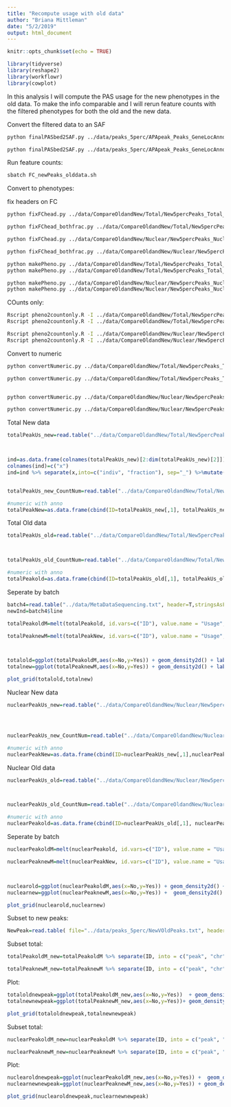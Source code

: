 ```yaml
---
title: "Recompute usage with old data"
author: "Briana Mittleman"
date: "5/2/2019"
output: html_document
---
```


```r
knitr::opts_chunk$set(echo = TRUE)
```


```r
library(tidyverse)
library(reshape2)
library(workflowr)
library(cowplot)
```

In this analysis I will compute the PAS usage for the new phenotypes in the old data. To make the info comparable and I will rerun feature counts with the filtered phenotypes for both the old and the new data.  

Convert the filtered data to an SAF  

```bash
python finalPASbed2SAF.py ../data/peaks_5perc/APApeak_Peaks_GeneLocAnno.Nuclear.5perc.fc ../data/CompareOldandNew/APApeak_5perc_Nuclear.SAF

python finalPASbed2SAF.py ../data/peaks_5perc/APApeak_Peaks_GeneLocAnno.Total.5perc.fc ../data/CompareOldandNew/APApeak_5perc_Total.SAF
```

Run feature counts:  


```bash
sbatch FC_newPeaks_olddata.sh 

```


Convert to phenotypes: 

fix headers on FC 
```bash
python fixFChead.py ../data/CompareOldandNew/Total/New5percPeaks_Total_olddata.fc ../data/CompareOldandNew/Total/New5percPeaks_Total_olddata.fixed.fc 

python fixFChead_bothfrac.py ../data/CompareOldandNew/Total/New5percPeaks_Total_newdata.fc ../data/CompareOldandNew/Total/New5percPeaks_Total_newdata.fixed.fc

python fixFChead.py ../data/CompareOldandNew/Nuclear/New5percPeaks_Nuclear_olddata.fc ../data/CompareOldandNew/Nuclear/New5percPeaks_Nuclear_olddata.fixed.fc 

python fixFChead_bothfrac.py ../data/CompareOldandNew/Nuclear/New5percPeaks_Nuclear_newdata.fc ../data/CompareOldandNew/Nuclear/New5percPeaks_Nuclear_newdata.fixed.fc

```


```bash
python makePheno.py ../data/CompareOldandNew/Total/New5percPeaks_Total_olddata.fixed.fc ../data/peakCoverage/file_id_mapping_Total_Transcript.txt ../data/CompareOldandNew/Total/New5percPeaks_Total_olddata.fixed.pheno.fc
python makePheno.py ../data/CompareOldandNew/Total/New5percPeaks_Total_newdata.fixed.fc ../data/peakCoverage/file_id_mapping_Total_Transcript.txt ../data/CompareOldandNew/Total/New5percPeaks_Total_newdata.fixed.pheno.fc

python makePheno.py ../data/CompareOldandNew/Nuclear/New5percPeaks_Nuclear_olddata.fixed.fc  ../data/peakCoverage/file_id_mapping_Nuclear_Transcript.txt ../data/CompareOldandNew/Nuclear/New5percPeaks_Nuclear_olddata.fixed.pheno.fc 
python makePheno.py ../data/CompareOldandNew/Nuclear/New5percPeaks_Nuclear_newdata.fixed.fc ../data/peakCoverage/file_id_mapping_Nuclear_Transcript.txt ../data/CompareOldandNew/Nuclear/New5percPeaks_Nuclear_newdata.fixed.pheno.fc

```

COunts only: 

```bash
Rscript pheno2countonly.R -I ../data/CompareOldandNew/Total/New5percPeaks_Total_olddata.fixed.pheno.fc -O ../data/CompareOldandNew/Total/New5percPeaks_Total_olddata.fixed.pheno.CountsOnly
Rscript pheno2countonly.R -I ../data/CompareOldandNew/Total/New5percPeaks_Total_newdata.fixed.pheno.fc -O ../data/CompareOldandNew/Total/New5percPeaks_Total_newdata.fixed.pheno.CountsOnly

Rscript pheno2countonly.R -I ../data/CompareOldandNew/Nuclear/New5percPeaks_Nuclear_olddata.fixed.pheno.fc -O ../data/CompareOldandNew/Nuclear/New5percPeaks_Nuclear_olddata.fixed.pheno.CountsOnly
Rscript pheno2countonly.R -I ../data/CompareOldandNew/Nuclear/New5percPeaks_Nuclear_newdata.fixed.pheno.fc -O ../data/CompareOldandNew/Nuclear/New5percPeaks_Nuclear_newdata.fixed.pheno.CountsOnly


```



Convert to numeric 

```bash
python convertNumeric.py ../data/CompareOldandNew/Total/New5percPeaks_Total_olddata.fixed.pheno.CountsOnly ../data/CompareOldandNew/Total/New5percPeaks_Total_olddata.fixed.pheno.CountsOnlyNumeric

python convertNumeric.py ../data/CompareOldandNew/Total/New5percPeaks_Total_newdata.fixed.pheno.CountsOnly ../data/CompareOldandNew/Total/New5percPeaks_Total_newdata.fixed.pheno.CountsOnlyNumeric


python convertNumeric.py ../data/CompareOldandNew/Nuclear/New5percPeaks_Nuclear_olddata.fixed.pheno.CountsOnly ../data/CompareOldandNew/Nuclear/New5percPeaks_Nuclear_olddata.fixed.pheno.CountsOnlyNumeric

python convertNumeric.py ../data/CompareOldandNew/Nuclear/New5percPeaks_Nuclear_newdata.fixed.pheno.CountsOnly ../data/CompareOldandNew/Nuclear/New5percPeaks_Nuclear_newdata.fixed.pheno.CountsOnlyNumeric
```


Total New data 
```r

totalPeakUs_new=read.table("../data/CompareOldandNew/Total/New5percPeaks_Total_newdata.fixed.fc", header = T, stringsAsFactors = F) %>% select(-Chr,-Start,-End,-Strand,-Length)



ind=as.data.frame(colnames(totalPeakUs_new)[2:dim(totalPeakUs_new)[2]])
colnames(ind)=c("x")
ind=ind %>% separate(x,into=c("indiv", "fraction"), sep="_") %>%mutate(Individual=paste("NA",substring(indiv,2, 6), sep=""))


totalPeakUs_new_CountNum=read.table("../data/CompareOldandNew/Total/New5percPeaks_Total_newdata.fixed.pheno.CountsOnlyNumeric", col.names = ind$Individual)

#numeric with anno
totalPeakNew=as.data.frame(cbind(ID=totalPeakUs_new[,1], totalPeakUs_new_CountNum))
```


Total Old data 

```r

totalPeakUs_old=read.table("../data/CompareOldandNew/Total/New5percPeaks_Total_olddata.fixed.fc", header = T, stringsAsFactors = F) %>% select(-Chr,-Start,-End,-Strand,-Length)



totalPeakUs_old_CountNum=read.table("../data/CompareOldandNew/Total/New5percPeaks_Total_olddata.fixed.pheno.CountsOnlyNumeric", col.names = ind$Individual)

#numeric with anno
totalPeakold=as.data.frame(cbind(ID=totalPeakUs_old[,1], totalPeakUs_old_CountNum))
```
Seperate by batch 

```r
batch4=read.table("../data/MetaDataSequencing.txt", header=T,stringsAsFactors = F)%>% filter(fraction=="total") %>%  select(line, batch) %>% filter(batch == 4)
newInd=batch4$line
```

```r
totalPeakoldM=melt(totalPeakold, id.vars=c("ID"), value.name = "Usage", variable.name = "Individual") %>% mutate(New15=ifelse(Individual %in%newInd, "Yes", "No")) %>%  group_by(New15,ID) %>% summarise(meanUsageOld=mean(Usage)) %>% spread(New15,meanUsageOld)

totalPeaknewM=melt(totalPeakNew, id.vars=c("ID"), value.name = "Usage", variable.name = "Individual") %>% mutate(New15=ifelse(Individual %in%newInd, "Yes", "No")) %>%  group_by(New15,ID) %>% summarise(meanUsageNew=mean(Usage)) %>% spread(New15,meanUsageNew)




```

```r
totalold=ggplot(totalPeakoldM,aes(x=No,y=Yes)) + geom_density2d() + labs(x="39 ind", y="15 ind", title="Total Usage Old data")
totalnew=ggplot(totalPeaknewM,aes(x=No,y=Yes)) + geom_density2d() + labs(x="39 ind", y="15 ind", title="Total Usage New data")
```

```r
plot_grid(totalold,totalnew)
```


Nuclear New data 
```r

nuclearPeakUs_new=read.table("../data/CompareOldandNew/Nuclear/New5percPeaks_Nuclear_newdata.fixed.fc", header = T, stringsAsFactors = F) %>% select(-Chr,-Start,-End,-Strand,-Length)




nuclearPeakUs_new_CountNum=read.table("../data/CompareOldandNew/Nuclear/New5percPeaks_Nuclear_newdata.fixed.pheno.CountsOnlyNumeric", col.names = ind$Individual)

#numeric with anno
nuclearPeakNew=as.data.frame(cbind(ID=nuclearPeakUs_new[,1],nuclearPeakUs_new_CountNum))
```


Nuclear Old data 

```r

nuclearPeakUs_old=read.table("../data/CompareOldandNew/Nuclear/New5percPeaks_Nuclear_olddata.fixed.fc", header = T, stringsAsFactors = F) %>% select(-Chr,-Start,-End,-Strand,-Length)



nuclearPeakUs_old_CountNum=read.table("../data/CompareOldandNew/Nuclear/New5percPeaks_Nuclear_olddata.fixed.pheno.CountsOnlyNumeric", col.names = ind$Individual)

#numeric with anno
nuclearPeakold=as.data.frame(cbind(ID=nuclearPeakUs_old[,1], nuclearPeakUs_old_CountNum))
```
Seperate by batch 


```r
nuclearPeakoldM=melt(nuclearPeakold, id.vars=c("ID"), value.name = "Usage", variable.name = "Individual") %>% mutate(New15=ifelse(Individual %in%newInd, "Yes", "No")) %>%  group_by(New15,ID) %>% summarise(meanUsageOld=mean(Usage)) %>% spread(New15,meanUsageOld)

nuclearPeaknewM=melt(nuclearPeakNew, id.vars=c("ID"), value.name = "Usage", variable.name = "Individual") %>% mutate(New15=ifelse(Individual %in%newInd, "Yes", "No")) %>%  group_by(New15,ID) %>% summarise(meanUsageNew=mean(Usage)) %>% spread(New15,meanUsageNew)




```

```r
nuclearold=ggplot(nuclearPeakoldM,aes(x=No,y=Yes)) + geom_density2d() + labs(x="39 ind", y="15 ind", title="Nuclear Usage Old data")
nuclearnew=ggplot(nuclearPeaknewM,aes(x=No,y=Yes)) +  geom_density2d() + labs(x="39 ind", y="15 ind", title="Nuclear Usage New data")
```

```r
plot_grid(nuclearold,nuclearnew)
```


Subset to new peaks:  

```r
NewPeak=read.table( file="../data/peaks_5perc/NewVOldPeaks.txt", header = T) %>% filter(New=="new")
```
Subset total:  

```r
totalPeakoldM_new=totalPeakoldM %>% separate(ID, into = c("peak", "chr", "Start", "end","strand","id"),sep=":") %>% filter(peak %in% NewPeak$peak)

totalPeaknewM_new=totalPeaknewM %>% separate(ID, into = c("peak", "chr", "Start", "end","strand","id"),sep=":") %>% filter(peak %in% NewPeak$peak)
```

Plot:

```r
totaloldnewpeak=ggplot(totalPeakoldM_new,aes(x=No,y=Yes))  + geom_density2d() + labs(x="39 ind", y="15 ind", title="Total Usage Old data \n New Peaks ")
totalnewnewpeak=ggplot(totalPeaknewM_new,aes(x=No,y=Yes))+ geom_density2d() + labs(x="39 ind", y="15 ind", title="Total Usage New data\n New Peaks ")

plot_grid(totaloldnewpeak,totalnewnewpeak)
```

Subset total:  

```r
nuclearPeakoldM_new=nuclearPeakoldM %>% separate(ID, into = c("peak", "chr", "Start", "end","strand","id"),sep=":") %>% filter(peak %in% NewPeak$peak)

nuclearPeaknewM_new=nuclearPeaknewM %>% separate(ID, into = c("peak", "chr", "Start", "end","strand","id"),sep=":") %>% filter(peak %in% NewPeak$peak)
```

Plot:

```r
nuclearoldnewpeak=ggplot(nuclearPeakoldM_new,aes(x=No,y=Yes)) +  geom_density2d() + labs(x="39 ind", y="15 ind", title="nuclear Usage Old data \n New Peaks ")
nuclearnewnewpeak=ggplot(nuclearPeaknewM_new,aes(x=No,y=Yes)) + geom_density2d() + labs(x="39 ind", y="15 ind", title="nuclear Usage New data\n New Peaks ")

plot_grid(nuclearoldnewpeak,nuclearnewnewpeak)
```
